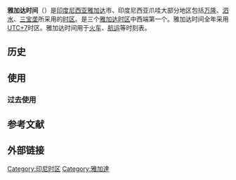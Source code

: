 {{多個問題|
{{來源|time=2014-11-05}}
{{擴充|time=2014-11-05}}
{{孤立|time=2014-11-05}}
}}
'''雅加达时间'''（{{Lang-id|'''Waktu Jakarta'''}}）是[[印度尼西亚|印度尼西亚]][[雅加达|雅加达]]市、印度尼西亚爪哇大部分地区包括[[万隆|万隆]]、[[泗水印尼|泗水]]、[[三宝垄|三宝垄]]所采用的[[时区|时区]]。是三个[[雅加达时区|雅加达时区]]中西端第一个。雅加达时间全年采用[[UTC+7|UTC+7]]时区。雅加达时间用于[[火车|火车]]、[[航运|航运]]等时刻表。

== 历史 ==
{{Empty section}}

== 使用 ==
{{Empty section}}

===过去使用===

== 参考文献 ==
{{Reflist}}
==外部链接==

[[Category:印尼时区|Category:印尼时区]]
[[Category:雅加達|Category:雅加達]]